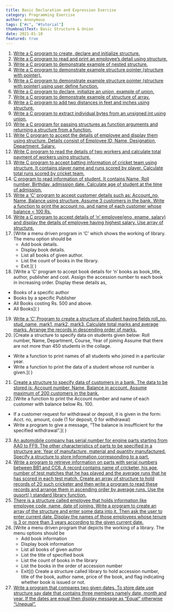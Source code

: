 ```yaml
---
title: Basic Declaration and Expression Exercise
category: Programming Exercise
author: Anonymous
tags: ["#c", "#tutorial"]
thumbnailText: Basic Structure & Union
date: 2021-01-10
featured: true
---
```

1. [Write a C program to create, declare and initialize structure.]()
2. [Write a C program to read and print an employee’s detail using structure.]()
3. [Write a C program to demonstrate example of nested structure.]()
4. [Write a C program to demonstrate example structure pointer (structure with pointer).]()
5. [Write a C program to demonstrate example structure pointer (structure with pointer) using user define function.]()
6. [Write a C program to declare, initialize an union, example of union.]()
7. [Write a C program to demonstrate example of structure of array.]()
8. [Write a C program to add two distances in feet and inches using structure.]()
9. [Write a C program to extract individual bytes from an unsigned int using union.]()
10. [Write a C program for passing structures as function arguments and returning a structure from a function.]()
11. [Write C program to accept the details of employee and display them using structure. Details consist of Employee ID, Name, Designation, Department, Salary.]()
12. [Write C program to read the details of two workers and calculate total payment of workers using structure.]()
13. [Write C program to accept batting information of cricket team using structure. It contains player name and runs scored by player. Calculate total runs scored by cricket team.]()
14. [C program to read information of student. It contains Name, Roll number, Birthday, admission date. Calculate age of student at the time of admission.]()
15. [Write a ‘C’ program to accept customer details such as: Account_no, Name, Balance using structure. Assume 3 customers in the bank. Write a function to print the account no. and name of each customer whose balance < 100 Rs.]()
16. [Write a C program to accept details of ‘n’ employee(eno, ename, salary) and display the details of employee having highest salary. Use array of structure.]()
17. [Write a menu driven program in ‘C’ which shows the working of library. The menu option should be
    - Add book details.
    - Display book details.
    - List all books of given author.
    - List the count of books in the library.
    - Exit.]( )
18. [Write a ‘C’ program to accept book details for ‘n’ books as book_title, author, publisher and cost. Assign the accession number to each book in increasing order. Display these details as,
  - Books of a specific author
  - Books by a specific Publisher
  - All Books costing Rs. 500 and above.
  - All Books]( )
19. [Write a ‘C’ Program to create a structure of student having fields roll_no, stud_name, mark1, mark2, mark3. Calculate total marks and average marks. Arrange the records in descending order of marks.]()
20. [Create a structure to specify data on students given below: Roll number, Name, Department, Course, Year of joining Assume that there are not more than 450 students in the collage.
  - Write a function to print names of all students who joined in a particular year.
  - Write a function to print the data of a student whose roll number is given.]( )
21. [Create a structure to specify data of customers in a bank. The data to be stored is: Account number, Name, Balance in account. Assume maximum of 200 customers in the bank.]()
22. [Write a function to print the Account number and name of each customer with balance below Rs. 100.
  - If a customer request for withdrawal or deposit, it is given in the form: Acct. no, amount, code (1 for deposit, 0 for withdrawal)
  - Write a program to give a message, “The balance is insufficient for the specified withdrawal”.]( )
23. [An automobile company has serial number for engine parts starting from AA0 to FF9. The other characteristics of parts to be specified in a structure are: Year of manufacture, material and quantity manufactured.
Specify a structure to store information corresponding to a part.]()
24. [Write a program to retrieve information on parts with serial numbers between BB1 and CC6.
A record contains name of cricketer, his age, number of test matches that he has played and the average runs that he has scored in each test match. Create an array of structure to hold records of 20 such cricketer and then write a program to read these records and arrange them in ascending order by average runs. Use the qusort( ) standard library function.]()
25. [There is a structure called employee that holds information like employee code, name, date of joining. Write a program to create an array of the structure and enter some data into it. Then ask the user to enter current date. Display the names of those employees whose tenure is 3 or more than 3 years according to the given current date.]()
26. [Write a menu driven program that depicts the working of a library. The menu options should be
    - Add book information
    - Display book information
    - List all books of given author
    - List the title of specified book
    - List the count of books in the library
    - List the books in the order of accession number
    - Exit]()
Create a structure called library to hold accession number, title of the book, author name, price of the book, and flag indicating whether book is issued or not.
27. [Write a program that compares two given dates. To store date use structure say date that contains three members namely date, month and year. If the dates are equal then display message as “Equal” otherwise “Unequal”.]()